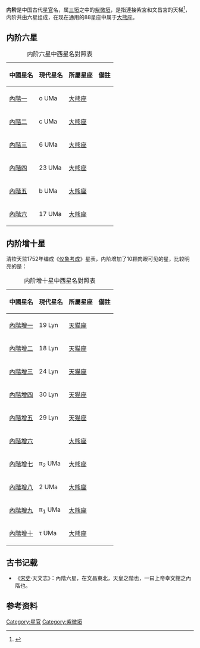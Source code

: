 '''内阶'''是中国古代[[星官|星官]]名，属[[三垣|三垣]]之中的[[紫微垣|紫微垣]]，是指連接紫宮和文昌宮的天梯<ref>{{Cite web |url=http://aeea.nmns.edu.tw/2006/0606/ap060616.html |title=文昌、三師、內階 |accessdate=2011-02-15 |archive-date=2012-02-04 |archive-url=https://web.archive.org/web/20120204114049/http://aeea.nmns.edu.tw/2006/0606/ap060616.html |dead-url=no }}</ref>，内阶共由六星组成，在现在通用的88星座中属于[[大熊座|大熊座]]。

==内阶六星==
{| class="wikitable"  align="center" style="text-align:center; width:100%"
|+内阶六星中西星名對照表
|-
! 中國星名 !! 現代星名 !! 所屬星座 !! 備註
|-
| [[內階一|內階一]] || ο UMa || [[大熊座|大熊座]] || 
|-
| [[內階二|內階二]] || c UMa || [[大熊座|大熊座]] || 
|-
| [[內階三|內階三]] || 6 UMa || [[大熊座|大熊座]] || 
|-
| [[內階四|內階四]] || 23 UMa || [[大熊座|大熊座]] || 
|-
| [[內階五|內階五]] || b UMa || [[大熊座|大熊座]] || 
|-
| [[內階六|內階六]] || 17 UMa || [[大熊座|大熊座]] ||  
|}

==内阶增十星==
清钦天监1752年编成《[[仪象考成|仪象考成]]》星表，内阶增加了10颗肉眼可见的星，比较明亮的是：
{| class="wikitable"  align="center" style="text-align:center; width:100%"
|+内阶增十星中西星名對照表
|-
! 中國星名 !! 現代星名 !! 所屬星座 !! 備註
|-
| [[內階增一|內階增一]] || 19 Lyn || [[天猫座|天猫座]] || 
|-
| [[內階增二|內階增二]] || 18 Lyn || [[天猫座|天猫座]] || 
|-
| [[內階增三|內階增三]] || 24 Lyn || [[天猫座|天猫座]] || 
|-
| [[內階增四|內階增四]] || 30 Lyn || [[天猫座|天猫座]] || 
|-
| [[內階增五|內階增五]] || 29 Lyn || [[天猫座|天猫座]] || 
|-
| [[內階增六|內階增六]] ||  || [[大熊座|大熊座]] || 
|-
| [[內階增七|內階增七]] || π<sub>2</sub> UMa || [[大熊座|大熊座]] || 
|-
| [[內階增八|內階增八]] || 2 UMa || [[大熊座|大熊座]] || 
|-
| [[內階增九|內階增九]] || π<sub>1</sub> UMa || [[大熊座|大熊座]] || 
|-
| [[內階增十|內階增十]] || τ UMa || [[大熊座|大熊座]] || 
|}

==古书记载==
* 《[[宋史|宋史]]‧天文志》：內階六星，在文昌東北，天皇之階也，一曰上帝幸文館之內階也。

==参考资料==
{{reflist}}

{{三垣}}

[[Category:星官|Category:星官]]
[[Category:紫微垣|Category:紫微垣]]